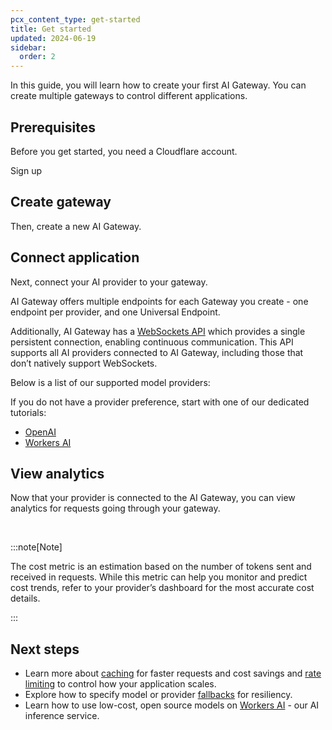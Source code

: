 ```yaml
---
pcx_content_type: get-started
title: Get started
updated: 2024-06-19
sidebar:
  order: 2
---
```



In this guide, you will learn how to create your first AI Gateway. You can create multiple gateways to control different applications.

## Prerequisites

Before you get started, you need a Cloudflare account.

<LinkButton variant="primary" href="https://dash.cloudflare.com/sign-up">
	Sign up
</LinkButton>

## Create gateway

Then, create a new AI Gateway.

<Render file="create-gateway" />

## Connect application

Next, connect your AI provider to your gateway.

AI Gateway offers multiple endpoints for each Gateway you create - one endpoint per provider, and one Universal Endpoint.

Additionally, AI Gateway has a [WebSockets API](/ai-gateway/configuration/websockets-api/) which provides a single persistent connection, enabling continuous communication. This API supports all AI providers connected to AI Gateway, including those that don’t natively support WebSockets.

Below is a list of our supported model providers:

<DirectoryListing folder="ai-gateway/providers" />

If you do not have a provider preference, start with one of our dedicated tutorials:

- [OpenAI](/ai-gateway/integrations/aig-workers-ai-binding/)
- [Workers AI](/ai-gateway/tutorials/create-first-aig-workers/)

## View analytics

Now that your provider is connected to the AI Gateway, you can view analytics for requests going through your gateway.

<Render file="analytics-overview" /> <br />

<Render file="analytics-dashboard" />

:::note[Note]

The cost metric is an estimation based on the number of tokens sent and received in requests. While this metric can help you monitor and predict cost trends, refer to your provider’s dashboard for the most accurate cost details.

:::

## Next steps

- Learn more about [caching](/ai-gateway/configuration/caching/) for faster requests and cost savings and [rate limiting](/ai-gateway/configuration/rate-limiting/) to control how your application scales.
- Explore how to specify model or provider [fallbacks](/ai-gateway/configuration/fallbacks/) for resiliency.
- Learn how to use low-cost, open source models on [Workers AI](/ai-gateway/providers/workersai/) - our AI inference service.
